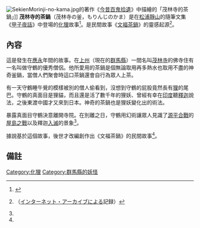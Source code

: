 [[File:SekienMorinji-no-kama.jpg|right]]的著作《[[今昔百鬼拾遺|今昔百鬼拾遺]]》中描繪的「茂林寺的茶鍋」]]
'''茂林寺的茶鍋'''（茂林寺の釜，もりんじのかま）是在[[松浦清|松浦靜山]]的隨筆文集《[[甲子夜話|甲子夜話]]》中登場的[[化狸|化狸]]故事<ref name="mizuki">{{Cite book|author=[[水木しげる|水木しげる]]|title=[[妖鬼化|妖鬼化]]|volume=1 関東・北海道・沖縄編|year=2004|publisher=[[Softgarage|Softgarage]]|isbn=978-4-86133-004-9|pages=103頁}}</ref>。是民間故事《[[分福茶釜|文福茶鍋]]》的靈感起源<ref name="tobu">{{Cite web|author=|date=2007-04|url=http://www.tobu.co.jp/monthly/april2007/tokushu04.tml|title=新・駅前そぞろ日記 分福茶釜で有名な茂林寺と茂林寺沼|work=[http://web.archive.org/web/20070928010755/http://www.tobu.co.jp/monthly/april2007/april04.tml マンスリーとーぶ 2007年4月号]|publisher=[[東武鉄道|東武鉄道]]|accessdate=2009-02-08|language=ja|deadurl=yes|archiveurl=https://web.archive.org/web/20070930160303/http://www.tobu.co.jp/monthly/april2007/tokushu04.tml|archivedate=2007-09-30}}（[[インターネット・アーカイブ|インターネット・アーカイブ]]による記録）</ref>。

== 內容 ==
這是發生在[[應永|應永]]年間的故事。在[[上野國|上州]]（現在的[[群馬縣|群馬縣]]）一間名叫[[茂林寺|茂林寺]]的佛寺住有一名叫做守鶴的優秀僧侶。他所愛用的茶鍋是個無論取用再多熱水也取用不盡的神奇釜鍋，當僧人們聚會時這口茶鍋還會自行為眾人上茶。

有一天守鶴睡午覺的模樣被別的僧人偷看到，沒想到守鶴的屁股竟然長有[[狸|狸]]的尾巴。守鶴的真面目是狸貓，而且還是活了數千年的狸妖、曾經有幸在[[印度|印度]]聽[[釋迦摩尼|釋迦]]說法，之後東渡中國才又來到日本。神奇的茶鍋也是狸妖變化出的術法。

暴露真面目守鶴決意離開寺院。在別離之日，守鶴用幻術讓眾人見識了[[源平合戰|源平合戰]]的[[屋島之戰|屋島之戰]]以及釋迦[[釋迦摩尼#般涅槃|入滅]]的景象<ref name="mizuki" />。

據說基於這個故事，後世才改編創作出《文福茶鍋》的民間故事<ref name="tobu" />。

== 備註 ==

{{Reflist}}

{{DEFAULTSORT:もりんしのかま}}
[[Category:化狸|Category:化狸]]
[[Category:群馬縣的妖怪|Category:群馬縣的妖怪]]